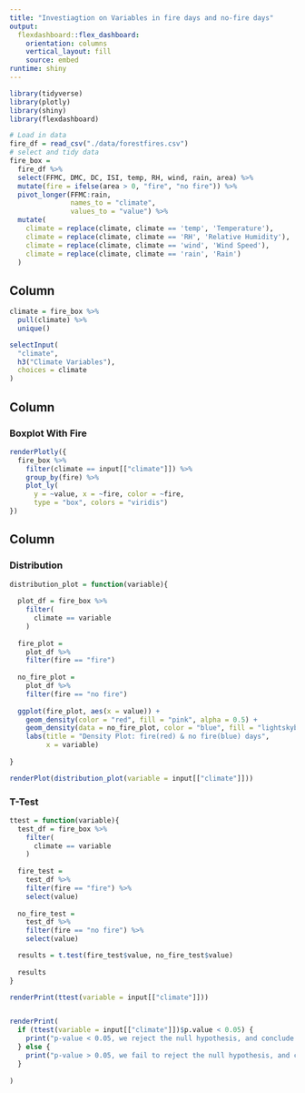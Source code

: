```yaml
---
title: "Investiagtion on Variables in fire days and no-fire days"
output: 
  flexdashboard::flex_dashboard:
    orientation: columns
    vertical_layout: fill
    source: embed
runtime: shiny
---
```


```r
library(tidyverse)
library(plotly)
library(shiny)
library(flexdashboard)

```

```r
# Load in data
fire_df = read_csv("./data/forestfires.csv")
# select and tidy data
fire_box = 
  fire_df %>% 
  select(FFMC, DMC, DC, ISI, temp, RH, wind, rain, area) %>% 
  mutate(fire = ifelse(area > 0, "fire", "no fire")) %>% 
  pivot_longer(FFMC:rain,
               names_to = "climate",
               values_to = "value") %>% 
  mutate(
    climate = replace(climate, climate == 'temp', 'Temperature'),
    climate = replace(climate, climate == 'RH', 'Relative Humidity'),
    climate = replace(climate, climate == 'wind', 'Wind Speed'),
    climate = replace(climate, climate == 'rain', 'Rain')
  )

```

Column {.sidebar}
-----------------------------------------------------------------------

```r
climate = fire_box %>% 
  pull(climate) %>% 
  unique()

selectInput(
  "climate",
  h3("Climate Variables"),
  choices = climate
)
```

Column {}
-----------------------------------------------------------------------

### Boxplot With Fire

```r
renderPlotly({
  fire_box %>% 
    filter(climate == input[["climate"]]) %>% 
    group_by(fire) %>% 
    plot_ly(
      y = ~value, x = ~fire, color = ~fire,
      type = "box", colors = "viridis")
})

```


Column {}
-----------------------------------------------------------------------
### Distribution

```r

distribution_plot = function(variable){
  
  plot_df = fire_box %>% 
    filter(
      climate == variable
    )
  
  fire_plot = 
    plot_df %>% 
    filter(fire == "fire")
  
  no_fire_plot = 
    plot_df %>% 
    filter(fire == "no fire")
  
  ggplot(fire_plot, aes(x = value)) +
    geom_density(color = "red", fill = "pink", alpha = 0.5) +
    geom_density(data = no_fire_plot, color = "blue", fill = "lightskyblue2", alpha = 0.5) +
    labs(title = "Density Plot: fire(red) & no fire(blue) days",
         x = variable)
  
}

renderPlot(distribution_plot(variable = input[["climate"]]))


```


### T-Test

```r

ttest = function(variable){
  test_df = fire_box %>% 
    filter(
      climate == variable
    )
  
  fire_test = 
    test_df %>% 
    filter(fire == "fire") %>% 
    select(value)
  
  no_fire_test = 
    test_df %>% 
    filter(fire == "no fire") %>% 
    select(value)

  results = t.test(fire_test$value, no_fire_test$value)
  
  results
}

renderPrint(ttest(variable = input[["climate"]]))


renderPrint(
  if (ttest(variable = input[["climate"]])$p.value < 0.05) {
    print("p-value < 0.05, we reject the null hypothesis, and conclude that the variable means in fire days and no fire days  have significant difference.")
  } else {
    print("p-value > 0.05, we fail to reject the null hypothesis, and conclude that the variable means in fire days and no fire days have no significant difference.")
  }
  
)

  
```



